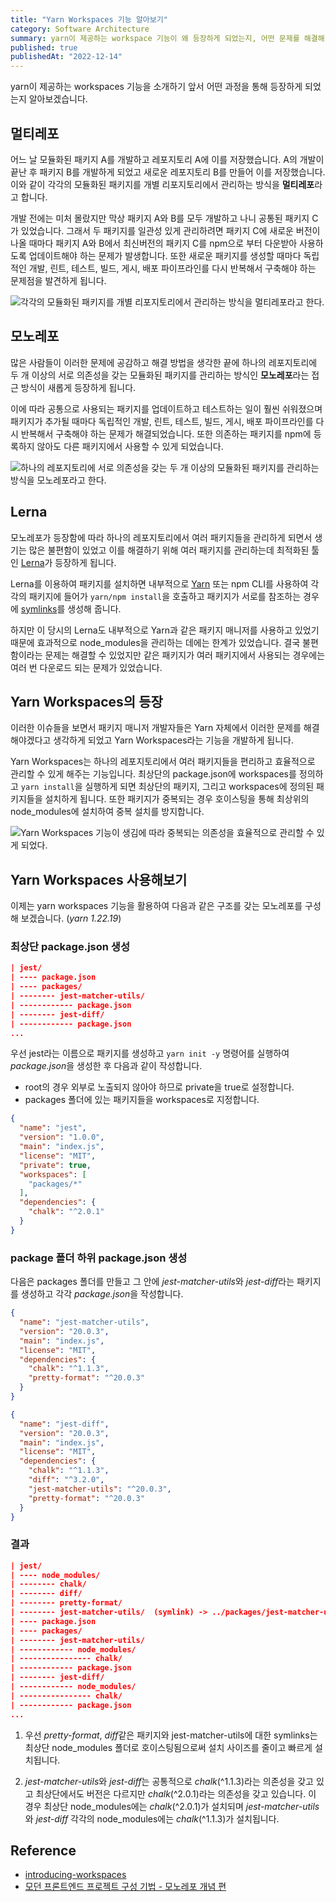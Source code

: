 ```yaml
---
title: "Yarn Workspaces 기능 알아보기"
category: Software Architecture
summary: yarn이 제공하는 workspace 기능이 왜 등장하게 되었는지, 어떤 문제를 해결해 주는지 알아봅니다.
published: true
publishedAt: "2022-12-14"
---
```


yarn이 제공하는 workspaces 기능을 소개하기 앞서 어떤 과정을 통해 등장하게 되었는지 알아보겠습니다.

## 멀티레포

어느 날 모듈화된 패키지 A를 개발하고 레포지토리 A에 이를 저장했습니다.
A의 개발이 끝난 후 패키지 B를 개발하게 되었고 새로운 레포지토리 B를 만들어 이를 저장했습니다.
이와 같이 각각의 모듈화된 패키지를 개별 리포지토리에서 관리하는 방식을 **멀티레포**라고 합니다.

개발 전에는 미처 몰랐지만 막상 패키지 A와 B를 모두 개발하고 나니 공통된 패키지 C가 있었습니다.
그래서 두 패키지를 일관성 있게 관리하려면 패키지 C에 새로운 버전이 나올 때마다 패키지 A와 B에서 최신버전의 패키지 C를 npm으로 부터 다운받아 사용하도록 업데이트해야 하는 문제가 발생합니다.
또한 새로운 패키지를 생성할 때마다 독립적인 개발, 린트, 테스트, 빌드, 게시, 배포 파이프라인를 다시 반복해서 구축해야 하는 문제점을 발견하게 됩니다.

![각각의 모듈화된 패키지를 개별 리포지토리에서 관리하는 방식을 멀티레포라고 한다.](/static/images/workspaces-in-yarn/multi-repo.png)

## 모노레포

많은 사람들이 이러한 문제에 공감하고 해결 방법을 생각한 끝에
하나의 레포지토리에 두 개 이상의 서로 의존성을 갖는 모듈화된 패키지를 관리하는 방식인 **모노레포**라는 접근 방식이 새롭게 등장하게 됩니다.

이에 따라 공통으로 사용되는 패키지를 업데이트하고 테스트하는 일이 훨씬 쉬워졌으며
패키지가 추가될 때마다 독립적인 개발, 린트, 테스트, 빌드, 게시, 배포 파이프라인를 다시 반복해서 구축해야 하는 문제가 해결되었습니다.
또한 의존하는 패키지를 npm에 등록하지 않아도 다른 패키지에서 사용할 수 있게 되었습니다.

![하나의 레포지토리에 서로 의존성을 갖는 두 개 이상의 모듈화된 패키지를 관리하는 방식을 모노레포라고 한다.](/static/images/workspaces-in-yarn/mono-repo-without-workspaces.png)

## Lerna

모노레포가 등장함에 따라 하나의 레포지토리에서 여러 패키지들을 관리하게 되면서 생기는 많은 불편함이 있었고 이를 해결하기 위해
여러 패키지를 관리하는데 최적화된 툴인 [Lerna](https://lerna.js.org/)가 등장하게 됩니다.

Lerna를 이용하여 패키지를 설치하면 내부적으로 [Yarn](https://engineering.fb.com/2016/10/11/web/yarn-a-new-package-manager-for-javascript/) 또는 npm CLI를 사용하여
각각의 패키지에 들어가 `yarn/npm install`을 호출하고 패키지가 서로를 참조하는 경우에 [symlinks](https://classic.yarnpkg.com/lang/en/docs/cli/link/)를 생성해 줍니다.

하지만 이 당시의 Lerna도 내부적으로 Yarn과 같은 패키지 매니저를 사용하고 있었기 때문에 효과적으로 node_modules을 관리하는 데에는 한계가 있었습니다.
결국 불편함이라는 문제는 해결할 수 있었지만 같은 패키지가 여러 패키지에서 사용되는 경우에는 여러 번 다운로드 되는 문제가 있었습니다.

## Yarn Workspaces의 등장

이러한 이슈들을 보면서 패키지 매니저 개발자들은 Yarn 자체에서 이러한 문제를 해결해야겠다고 생각하게 되었고 Yarn Workspaces라는 기능을 개발하게 됩니다.

Yarn Workspaces는 하나의 레포지토리에서 여러 패키지들을 편리하고 효율적으로 관리할 수 있게 해주는 기능입니다.
최상단의 package.json에 workspaces를 정의하고 `yarn install`을 실행하게 되면 최상단의 패키지, 그리고 workspaces에 정의된 패키지들을 설치하게 됩니다.
또한 패키지가 중복되는 경우 호이스팅을 통해 최상위의 node_modules에 설치하여 중복 설치를 방지합니다.

![Yarn Workspaces 기능이 생김에 따라 중복되는 의존성을 효율적으로 관리할 수 있게 되었다.](/static/images/workspaces-in-yarn/mono-repo.png)

## Yarn Workspaces 사용해보기

이제는 yarn workspaces 기능을 활용하여 다음과 같은 구조를 갖는 모노레포를 구성해 보겠습니다.
(*yarn 1.22.19*)

### 최상단 package.json 생성

```json
| jest/
| ---- package.json
| ---- packages/
| -------- jest-matcher-utils/
| ------------ package.json
| -------- jest-diff/
| ------------ package.json
...
```

우선 jest라는 이름으로 패키지를 생성하고 `yarn init -y` 명령어를 실행하여 *package.json*을 생성한 후 다음과 같이 작성합니다.

- root의 경우 외부로 노출되지 않아야 하므로 private을 true로 설정합니다.
- packages 폴더에 있는 패키지들을 workspaces로 지정합니다.

```json line=6-9
{
  "name": "jest",
  "version": "1.0.0",
  "main": "index.js",
  "license": "MIT",
  "private": true,
  "workspaces": [
    "packages/*"
  ],
  "dependencies": {
    "chalk": "^2.0.1"
  }
}
```

### package 폴더 하위 package.json 생성

다음은 packages 폴더를 만들고 그 안에 *jest-matcher-utils*와 *jest-diff*라는 패키지를 생성하고 각각 *package.json*을 작성합니다.

```json line=6-9
{
  "name": "jest-matcher-utils",
  "version": "20.0.3",
  "main": "index.js",
  "license": "MIT",
  "dependencies": {
    "chalk": "^1.1.3",
    "pretty-format": "^20.0.3"
  }
}
```

```json line=6-11
{
  "name": "jest-diff",
  "version": "20.0.3",
  "main": "index.js",
  "license": "MIT",
  "dependencies": {
    "chalk": "^1.1.3",
    "diff": "^3.2.0",
    "jest-matcher-utils": "^20.0.3",
    "pretty-format": "^20.0.3"
  }
}
```

### 결과

```json
| jest/
| ---- node_modules/
| -------- chalk/
| -------- diff/
| -------- pretty-format/
| -------- jest-matcher-utils/  (symlink) -> ../packages/jest-matcher-utils
| ---- package.json
| ---- packages/
| -------- jest-matcher-utils/
| ------------ node_modules/
| ---------------- chalk/
| ------------ package.json
| -------- jest-diff/
| ------------ node_modules/
| ---------------- chalk/
| ------------ package.json
...
```

1. 우선 *pretty-format*, *diff*같은 패키지와 jest-matcher-utils에 대한 symlinks는 최상단 node_modules 폴더로 호이스팅됨으로써 설치 사이즈를 줄이고 빠르게 설치됩니다.

2. *jest-matcher-utils*와 *jest-diff*는 공통적으로 *chalk*(^1.1.3)라는 의존성을 갖고 있고
최상단에서도 버전은 다르지만 *chalk*(^2.0.1)라는 의존성을 갖고 있습니다.
이 경우 최상단 node_modules에는 *chalk*(^2.0.1)가 설치되며 *jest-matcher-utils*와 *jest-diff* 각각의 node_modules에는 *chalk*(^1.1.3)가 설치됩니다.


## Reference
- [introducing-workspaces](https://classic.yarnpkg.com/blog/2017/08/02/introducing-workspaces/)
- [모던 프론트엔드 프로젝트 구성 기법 - 모노레포 개념 편](https://d2.naver.com/helloworld/0923884)

